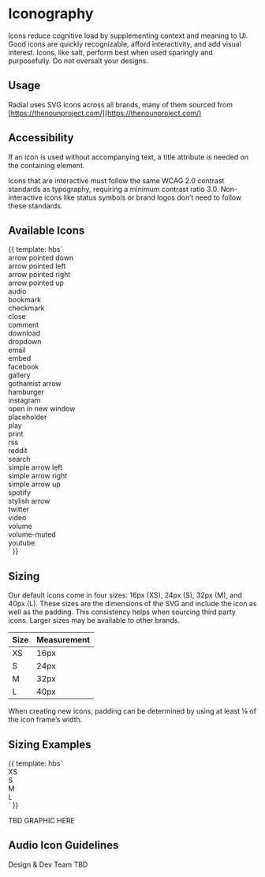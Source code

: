 
<Meta title="Foundations/Iconography" />


# Iconography

Icons reduce cognitive load by supplementing context and meaning to UI. Good icons are quickly recognizable, afford interactivity, and add visual interest. Icons, like salt, perform best when used sparingly and purposefully. Do not oversalt your designs.

## Usage

Radial uses SVG icons across all brands, many of them sourced from [https://thenounproject.com/](https://thenounproject.com/)


## Accessibility

If an icon is used without accompanying text, a title attribute is needed on the containing element.

Icons that are interactive must follow the same WCAG 2.0 contrast standards as typography, requiring a minimum contrast ratio 3.0. Non-interactive icons like status symbols or brand logos don’t need to follow these standards.

## Available Icons

<Preview>
  <Story name="AllIcons" height="575px">{{
    template: hbs`
    <div class="l-grid l-grid--4up">
      <div>
        <div class="u-flex u-align-items--center u-space--bottom">
            <span class="o-icon u-icon--s u-space--right">
              <Icon @icon='arrow-pointed-down' @title='icon title' />
            </span>
          <div>arrow pointed down</div>
        </div>
      </div>
      <div>
        <div class="u-flex u-align-items--center u-space--bottom">
            <span class="o-icon u-icon--s u-space--right">
              <Icon @icon='arrow-pointed-left' @title='icon title' />
            </span>
          <div>arrow pointed left</div>
        </div>
      </div>
      <div>
        <div class="u-flex u-align-items--center u-space--bottom">
            <span class= "o-icon u-icon--s u-space--right">
              <Icon @icon='arrow-pointed-right' @title='icon title' />
            </span>
          <div>arrow pointed right</div>
        </div>
      </div>
      <div>
        <div class="u-flex u-align-items--center u-space--bottom">
            <span class= "o-icon u-icon--s u-space--right">
              <Icon @icon='arrow-pointed-up' @title='icon title' />
            </span>
          <div>arrow pointed up</div>
        </div>
      </div>
      <div>
        <div class= "u-flex u-align-items--center u-space--bottom">
            <span class= "o-icon u-icon--s u-space--right">
              <Icon @icon='audio' @title='icon title' />
            </span>
          <div>audio</div>
        </div>
      </div>
      <div>
        <div class= "u-flex u-align-items--center u-space--bottom">
            <span class= "o-icon u-icon--s u-space--right">
              <Icon @icon='bookmark' @title='icon title' />
            </span>
          <div>bookmark</div>
        </div>
      </div>
      <div>
        <div class= "u-flex u-align-items--center u-space--bottom">
            <span class= "o-icon u-icon--s u-space--right">
              <Icon @icon='checkmark' @title='icon title' />
            </span>
          <div>checkmark</div>
        </div>
      </div>
      <div>
        <div class= "u-flex u-align-items--center u-space--bottom">
            <span class= "o-icon u-icon--s u-space--right">
              <Icon @icon='close' @title='icon title' />
            </span>
          <div>close</div>
        </div>
      </div>
      <div>
        <div class= "u-flex u-align-items--center u-space--bottom">
            <span class= "o-icon u-icon--s u-space--right">
              <Icon @icon='comment' @title='icon title' />
            </span>
          <div>comment</div>
        </div>
      </div>
      <div>
        <div class= "u-flex u-align-items--center u-space--bottom">
            <span class= "o-icon u-icon--s u-space--right">
              <Icon @icon='download' @title='icon title' />
            </span>
          <div>download</div>
        </div>
      </div>
      <div>
        <div class= "u-flex u-align-items--center u-space--bottom">
            <span class= "o-icon u-icon--s u-space--right">
              <Icon @icon='dropdown' @title='icon title' />
            </span>
          <div>dropdown</div>
        </div>
      </div>
      <div>
        <div class= "u-flex u-align-items--center u-space--bottom">
            <span class= "o-icon u-icon--s u-space--right">
              <Icon @icon='email' @title='icon title' />
            </span>
          <div>email</div>
        </div>
      </div>
      <div>
        <div class= "u-flex u-align-items--center u-space--bottom">
            <span class= "o-icon u-icon--s u-space--right">
              <Icon @icon='embed' @title='icon title' />
            </span>
          <div>embed</div>
        </div>
      </div>
      <div>
        <div class= "u-flex u-align-items--center u-space--bottom">
            <span class= "o-icon u-icon--s u-space--right">
              <Icon @icon='facebook' @title='icon title' />
            </span>
          <div>facebook</div>
        </div>
      </div>
      <div>
        <div class= "u-flex u-align-items--center u-space--bottom">
            <span class= "o-icon u-icon--s u-space--right">
              <Icon @icon='gallery' @title='icon title' />
            </span>
          <div>gallery</div>
        </div>
      </div>
      <div>
        <div class= "u-flex u-align-items--center u-space--bottom">
            <span class= "o-icon u-icon--s u-space--right">
              <Icon @icon='gothamist/gothamist-arrow' @title='icon title' />
            </span>
          <div>gothamist arrow</div>
        </div>
      </div>
      <div>
        <div class= "u-flex u-align-items--center u-space--bottom">
            <span class= "o-icon u-icon--s u-space--right">
              <Icon @icon='hamburger' @title='icon title' />
            </span>
          <div>hamburger</div>
        </div>
      </div>
      <div>
        <div class= "u-flex u-align-items--center u-space--bottom">
            <span class= "o-icon u-icon--s u-space--right">
              <Icon @icon='instagram' @title='icon title' />
            </span>
          <div>instagram</div>
        </div>
      </div>
      <div>
        <div class= "u-flex u-align-items--center u-space--bottom">
            <span class= "o-icon u-icon--s u-space--right">
              <Icon @icon='open-in-new-window' @title='icon title' />
            </span>
          <div>open in new window</div>
        </div>
      </div>
      <div>
        <div class= "u-flex u-align-items--center u-space--bottom">
            <span class= "o-icon u-icon--s u-space--right">
              <Icon @icon='placeholder' @title='icon title' />
            </span>
          <div>placeholder</div>
        </div>
      </div>
      <div>
        <div class= "u-flex u-align-items--center u-space--bottom">
            <span class= "o-icon u-icon--s u-space--right">
              <Icon @icon='play' @title='icon title' />
            </span>
          <div>play</div>
        </div>
      </div>
      <div>
        <div class= "u-flex u-align-items--center u-space--bottom">
            <span class= "o-icon u-icon--s u-space--right">
              <Icon @icon='print' @title='icon title' />
            </span>
          <div>print</div>
        </div>
      </div>
      <div>
        <div class= "u-flex u-align-items--center u-space--bottom">
            <span class= "o-icon u-icon--s u-space--right">
              <Icon @icon='rss' @title='icon title' />
            </span>
          <div>rss</div>
        </div>
      </div>
      <div>
        <div class= "u-flex u-align-items--center u-space--bottom">
            <span class= "o-icon u-icon--s u-space--right">
              <Icon @icon='reddit' @title='icon title' />
            </span>
          <div>reddit</div>
        </div>
      </div>
      <div>
        <div class= "u-flex u-align-items--center u-space--bottom">
            <span class= "o-icon u-icon--s u-space--right">
              <Icon @icon='search' @title='icon title' />
            </span>
          <div>search</div>
        </div>
      </div>
      <div>
        <div class= "u-flex u-align-items--center u-space--bottom">
            <span class= "o-icon u-icon--s u-space--right">
              <Icon @icon='simple-arrow-left' @title='icon title' />
            </span>
          <div>simple arrow left</div>
        </div>
      </div>
      <div>
        <div class= "u-flex u-align-items--center u-space--bottom">
            <span class= "o-icon u-icon--s u-space--right">
              <Icon @icon='simple-arrow-right' @title='icon title' />
            </span>
          <div>simple arrow right</div>
        </div>
      </div>
      <div>
        <div class= "u-flex u-align-items--center u-space--bottom">
            <span class= "o-icon u-icon--s u-space--right">
              <Icon @icon='simple-arrow-up' @title='icon title' />
            </span>
          <div>simple arrow up</div>
        </div>
      </div>
      <div>
        <div class= "u-flex u-align-items--center u-space--bottom">
            <span class= "o-icon u-icon--s u-space--right">
              <Icon @icon='spotify' @title='icon title' />
            </span>
          <div>spotify</div>
        </div>
      </div>
      <div>
        <div class= "u-flex u-align-items--center u-space--bottom">
            <span class= "o-icon u-icon--s u-space--right">
              <Icon @icon='stylish-arrow' @title='icon title' />
            </span>
          <div>stylish arrow</div>
        </div>
      </div>
      <div>
        <div class= "u-flex u-align-items--center u-space--bottom">
            <span class= "o-icon u-icon--s u-space--right">
              <Icon @icon='twitter' @title='icon title' />
            </span>
          <div>twitter</div>
        </div>
      </div>
      <div>
        <div class= "u-flex u-align-items--center u-space--bottom">
            <span class= "o-icon u-icon--s u-space--right">
              <Icon @icon='video' @title='icon title' />
            </span>
          <div>video</div>
        </div>
      </div>
      <div>
        <div class= "u-flex u-align-items--center u-space--bottom">
            <span class= "o-icon u-icon--s u-space--right">
              <Icon @icon='volume' @title='icon title' />
            </span>
          <div>volume</div>
        </div>
      </div>
      <div>
        <div class= "u-flex u-align-items--center u-space--bottom">
            <span class= "o-icon u-icon--s u-space--right">
              <Icon @icon='volume-muted' @title='icon title' />
            </span>
          <div>volume-muted</div>
        </div>
      </div>
      <div>
        <div class= "u-flex u-align-items--center u-space--bottom">
            <span class= "o-icon u-icon--s u-space--right">
              <Icon @icon='youtube' @title='icon title' />
            </span>
          <div>youtube</div>
        </div>
      </div>
    </div>
    `
  }}</Story>
</Preview>

## Sizing

Our default icons come in four sizes: 16px (XS), 24px (S), 32px (M), and 40px (L). These sizes are the dimensions of the SVG and include the icon as well as the padding. This consistency helps when sourcing third party icons. Larger sizes may be available to other brands. 

| Size | Measurement |
| -- | -- |
| XS | 16px |
| S | 24px |
| M | 32px |
| L | 40px |

When creating new icons, padding can be determined by using at least ⅛ of the icon frame’s width.

## Sizing Examples

<Preview>
  <Story name="IconSizes" height="175px">{{
    template: hbs`
          <div class= "u-flex u-align-items--center u-space--bottom">
              <span class= "o-icon u-icon--xs u-space--right">
                <Icon @icon='audio' @title='icon title' />
              </span>
            <div>XS</div>
          </div>
          <div class= "u-flex u-align-items--center u-space--bottom">
              <span class= "o-icon u-icon--s u-space--right">
                <Icon @icon='audio' @title='icon title' />
              </span>
            <div>S</div>
          </div>
          <div class= "u-flex u-align-items--center u-space--bottom">
              <span class= "o-icon u-icon--m u-space--right">
                <Icon @icon='audio' @title='icon title' />
              </span>
            <div>M</div>
          </div>
          <div class= "u-flex u-align-items--center u-space--bottom">
              <span class= "o-icon u-icon--l u-space--right">
                <Icon @icon='audio' @title='icon title' />
              </span>
            <div>L</div>
          </div>
    `
  }}</Story>
</Preview>

TBD GRAPHIC HERE


## Audio Icon Guidelines

Design & Dev Team TBD

